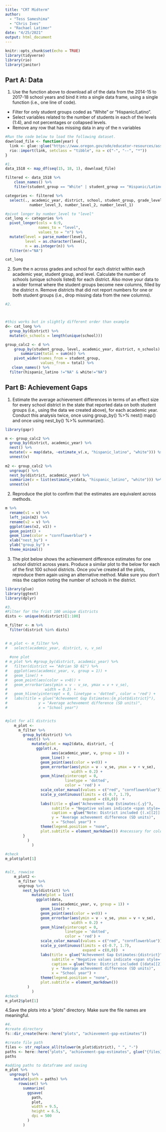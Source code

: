 ```yaml
---
title: "CRT Midterm"
author:   
  - "Tess Sameshima"
  - "Chris Ives"
  - "Rachael Latimer"
date: "4/25/2021"
output: html_document
---
```


```r
knitr::opts_chunk$set(echo = TRUE)
library(tidyverse)
library(rio)
library(janitor)
```

## Part A: Data
1. Use the function above to download all of the data from the 2014-15 to 2017-18 school years and bind it into a single data frame, using a single function (i.e., one line of code). 
- Filter for only student groups coded as "White" or "Hispanic/Latino".
- Select variables related to the number of students in each of the levels (1:4), and not percentages or collapsed levels.
- Remove any row that has missing data in any of the n variables
```r

#Run the code below to load the following dataset.
download_file <- function(year) {
  link <- glue::glue("https://www.oregon.gov/ode/educator-resources/assessment/TestResults20{year}/pagr_schools_ela_raceethnicity_{year-1}{year}.xlsx")
  rio::import(link, setclass = "tibble", na = c("-", "--", "*"))
}

#1.
data_1518 <- map_df(seq(15, 18, 1), download_file) 

filtered <- data_1518 %>% 
    clean_names() %>% 
    filter(student_group == "White" | student_group == "Hispanic/Latino")

categories <- filtered %>% 
  select(., academic_year, district, school, student_group, grade_level, number_level_4, 
           number_level_3, number_level_2, number_level_1)

#pivot longer by number_level to "level" 
cat_long <- categories %>%
  pivot_longer(cols = 6:9,
               names_to = "level",
               values_to = "n") %>% 
  mutate(level = parse_number(level),
         level = as.character(level),
         n = as.integer(n)) %>% 
  filter(n!="NA")

cat_long
```

2. Sum the n across grades and school for each district within each academic year, student group, and level. Calculate the number of schools (unique schools listed) for each district. Also move your data to a wider format where the student groups become new columns, filled by the district n. Remove districts that did not report numbers for one or both student groups (i.e., drop missing data from the new columns). 
```r

#2.



#this works but in slightly different order than example
d<- cat_long %>% 
  group_by(district) %>% 
  mutate(n_schools = length(unique(school)))

group_calc2 <- d %>% 
    group_by(student_group, level, academic_year, district, n_schools) %>%
       summarize(total = sum(n)) %>% 
    pivot_wider(names_from = student_group, 
                values_from = total) %>% 
   clean_names() %>% 
  filter(hispanic_latino !="NA" & white!="NA")

```

## Part B: Achievement Gaps
1. Estimate the average achievement differences in terms of an effect size for every school district in the state that reported data on both student groups (i.e., using the data we created above), for each academic year. Conduct this analysis twice, once using group_by() %>% nest() map() and once using nest_by() %>% summarize().
```r
library(gapr)

m <- group_calc2 %>% 
  group_by(district, academic_year) %>%
  nest() %>% 
  mutate(v = map(data, ~estimate_v(.x, "hispanic_latino", "white"))) %>% 
  unnest(v)
         
m2 <- group_calc2 %>% 
  ungroup() %>% 
  nest_by(district, academic_year) %>%  
  summarize(v = list(estimate_v(data, "hispanic_latino", "white"))) %>% 
  unnest(v)

```

2. Reproduce the plot to confirm that the estimates are equivalent across methods.
```r

m %>%  
  rename(v1 = v) %>% 
  left_join(m2) %>% 
  rename(v2 = v) %>% 
  ggplot(aes(v2, v1)) +
  geom_point() +
  geom_line(color = "cornflowerblue") +
  xlab("nest_by") + 
  ylab("group_by") +
  theme_minimal()

```


3. The plot below shows the achievement difference estimates for one school district across years. Produce a similar plot to the below for each of the first 100 school districts. Once you’ve created all the plots, reproduce them again using an alternative method. Make sure you don’t miss the caption noting the number of schools in the district.

```r
library(glue)
library(ggtext)
library(dplyr)

#3.
#Filter for the frist 100 unique districts
dists <- unique(m$district)[1:100]

m_filter <- m %>% 
  filter(district %in% dists) 
   

# m_plot <- m_filter %>% 
#   select(academic_year, district, v, v_se)
  
  #one plot
# m_plot %>% #group_by(district, academic_year) %>% 
#   filter(district == "Adrian SD 61") %>% 
#   ggplot(aes(academic_year, v, group = 1)) +
#   geom_line() +
#   geom_point(aes(color = v>0)) +
#   geom_errorbar(aes(ymin = v - v_se, ymax = v + v_se), 
#                 width = 0.2) +
#   geom_hline(yintercept = 0, linetype = 'dotted', color = 'red') +
#   labs(title = glue("Achevement Gap Estimates:{m_plot$district}"),
#              y = "Average achevement difference (SD units)",
#              x = "School year")


#plot for all districts
    m_plot <- 
      m_filter %>% 
        group_by(district) %>% 
          nest() %>% 
            mutate(plot = map2(data, district, ~{
              ggplot(.x,
                     aes(academic_year, v, group = 1)) +
                geom_line() +
                geom_point(aes(color = v<0)) +
                geom_errorbar(aes(ymin = v - v_se, ymax = v + v_se), 
                              width = 0.2) +
                geom_hline(yintercept = 0, 
                           linetype = 'dotted', 
                           color = 'red') +
                scale_color_manual(values = c("red", "cornflowerblue")) +
                scale_y_continuous(limits = c(-0.7, 1.7),
                                   expand = c(0,0))  +
                labs(title = glue("Achevement Gap Estimates:{.y}"),
                     subtitle = "Negative values indicate <span style='color:red;'>White</span> students have higher average achivement <br>Positive values indicate <span style='color:cornflowerblue;'>Hispanic/Latino</span> students have higher average acheivment", #<br> for element_markdown 
                     caption = glue("Note: District included {(.x[[2]][[1]])[[2]][[1]]} schools"),
                     y = "Average achevement difference (SD units)",
                     x = "School year") +
                theme(legend.position = "none",
                plot.subtitle = element_markdown()) #necessary for colored lable characters
        }
          )
            )
      
#check
m_plot$plot[1]      


#alt, rowwise
    m_plot2 <- 
      m_filter %>% 
      ungroup %>% 
        nest_by(district) %>% 
            mutate(plot = list(
              ggplot(data,
                     aes(academic_year, v, group = 1)) +
                geom_line() +
                geom_point(aes(color = v<0)) +
                geom_errorbar(aes(ymin = v - v_se, ymax = v + v_se), 
                              width = 0.2) +
                geom_hline(yintercept = 0, 
                           linetype = 'dotted', 
                           color = 'red') +
                scale_color_manual(values = c("red", "cornflowerblue")) +
                scale_y_continuous(limits = c(-0.7, 1.7),
                                   expand = c(0,0))  +
                labs(title = glue("Achevement Gap Estimates:{district}"),
                     subtitle = "Negative values indicate <span style='color:red;'>White</span> students have higher average achivement <br>Positive values indicate <span style='color:cornflowerblue;'>Hispanic/Latino</span> students have higher average acheivment", #<br> for element markdown 
                     caption = glue("Note: District included {(data[[2]][[1]])[[2]][[1]]} schools"),
                     y = "Average achevement difference (SD units)",
                     x = "School year") +
                theme(legend.position = "none",
                plot.subtitle = element_markdown())
          )
            )
#check
m_plot2$plot[1]


```

4.Save the plots into a “plots” directory. Make sure the file names are meaningful.
```r

#4.
#create directory
fs::dir_create(here::here("plots", "achievement-gap-estimates"))

#create file path
files <- str_replace_all(tolower(m_plot$district), " ", "-")
paths <- here::here("plots", "achievement-gap-estimates", glue("{files}.png"))
paths

#adding paths to dataframe and saving
m_plot %>% 
  ungroup() %>%
    mutate(path = paths) %>% 
      rowwise() %>%
        summarize(
          ggsave(
            path, 
            plot, 
            width = 9.5, 
            height = 6.5,
            dpi = 500
          )
        )


```
